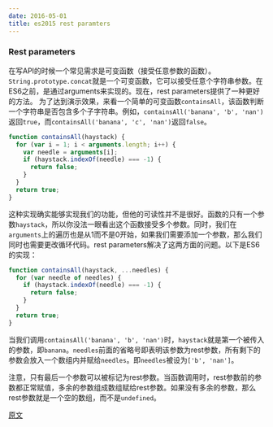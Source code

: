 ```yaml
---
date: 2016-05-01
title: es2015 rest paramters
---
```


### Rest parameters
在写API的时候一个常见需求是可变函数（接受任意参数的函数）。`String.prototype.concat`就是一个可变函数，它可以接受任意个字符串参数。在ES6之前，是通过arguments来实现的。现在，rest parameters提供了一种更好的方法。
为了达到演示效果，来看一个简单的可变函数`containsAll`，该函数判断一个字符串是否包含多个子字符串。例如，`containsAll('banana', 'b', 'nan')`返回`true`，而`containsAll('banana', 'c', 'nan')`返回`false`。

```js
function containsAll(haystack) {
  for (var i = 1; i < arguments.length; i++) {
    var needle = arguments[i];
    if (haystack.indexOf(needle) === -1) {
      return false;
    }
  }
  return true;
}
```

这种实现确实能够实现我们的功能，但他的可读性并不是很好。函数的只有一个参数`haystack`，所以你没法一眼看出这个函数接受多个参数。同时，我们在`arguments`上的遍历也是从1而不是0开始，如果我们需要添加一个参数，那么我们同时也需要更改循环代码。rest parameters解决了这两方面的问题。以下是ES6的实现：

```js
function containsAll(haystack, ...needles) {
  for (var needle of needles) {
    if (haystack.indexOf(needle) === -1) {
      return false;
    }
  }
  return true;
}
```

当我们调用`containsAll('banana', 'b', 'nan')`时，`haystack`就是第一个被传入的参数，即`banana`。`needles`前面的省略号即表明该参数为rest参数，所有剩下的参数会放入一个数组内并赋给`needles`。即`needles`被设为`['b', 'nan']`。

注意，只有最后一个参数可以被标记为rest参数。当函数调用时，rest参数前的参数都正常赋值，多余的参数组成数组赋给rest参数。如果没有多余的参数，那么rest参数就是一个空的数组，而不是`undefined`。

[原文](https://hacks.mozilla.org/2015/05/es6-in-depth-rest-parameters-and-defaults/)
